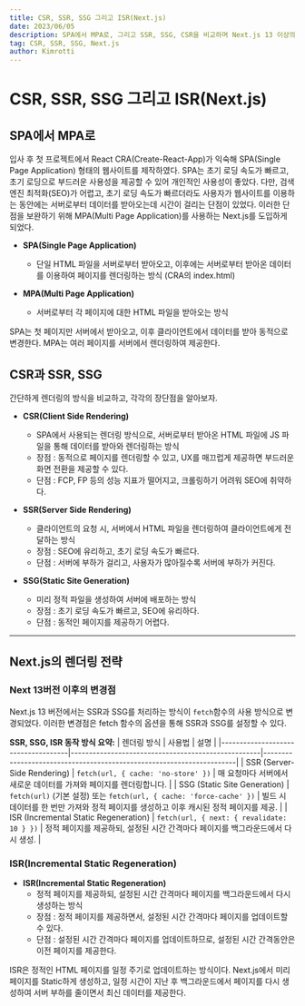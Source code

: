 ```yaml
---
title: CSR, SSR, SSG 그리고 ISR(Next.js)
date: 2023/06/05
description: SPA에서 MPA로, 그리고 SSR, SSG, CSR을 비교하며 Next.js 13 이상의 ISR을 알아보자.
tag: CSR, SSR, SSG, Next.js
author: Kimrotti
---
```


# CSR, SSR, SSG 그리고 ISR(Next.js)

## SPA에서 MPA로
입사 후 첫 프로젝트에서 React CRA(Create-React-App)가 익숙해 SPA(Single Page Application) 형태의 웹사이트를 제작하였다. SPA는 초기 로딩 속도가 빠르고, 초기 로딩으로 부드러운 사용성을 제공할 수 있어 개인적인 사용성이 좋았다. 다만, 검색엔진 최적화(SEO)가 어렵고, 초기 로딩 속도가 빠르더라도 사용자가 웹사이트를 이용하는 동안에는 서버로부터 데이터를 받아오는데 시간이 걸리는 단점이 있었다. 이러한 단점을 보완하기 위해 MPA(Multi Page Application)를 사용하는 Next.js를 도입하게 되었다.

- **SPA(Single Page Application)**
  - 단일 HTML 파일을 서버로부터 받아오고, 이후에는 서버로부터 받아온 데이터를 이용하여 페이지를 렌더링하는 방식 (CRA의 index.html)


- **MPA(Multi Page Application)**
  - 서버로부터 각 페이지에 대한 HTML 파일을 받아오는 방식

SPA는 첫 페이지만 서버에서 받아오고, 이후 클라이언트에서 데이터를 받아 동적으로 변경한다. MPA는 여러 페이지를 서버에서 렌더링하여 제공한다.


## CSR과 SSR, SSG

간단하게 렌더링의 방식을 비교하고, 각각의 장단점을 알아보자.

- **CSR(Client Side Rendering)**
  - SPA에서 사용되는 렌더링 방식으로, 서버로부터 받아온 HTML 파일에 JS 파일을 통해 데이터를 받아와 렌더링하는 방식
  - 장점 : 동적으로 페이지를 렌더링할 수 있고, UX를 매끄럽게 제공하면 부드러운 화면 전환을 제공할 수 있다.
  - 단점 : FCP, FP 등의 성능 지표가 떨어지고, 크롤링하기 어려워 SEO에 취약하다.

- **SSR(Server Side Rendering)**
  - 클라이언트의 요청 시, 서버에서 HTML 파일을 렌더링하여 클라이언트에게 전달하는 방식
  - 장점 : SEO에 유리하고, 초기 로딩 속도가 빠르다.
  - 단점 : 서버에 부하가 걸리고, 사용자가 많아질수록 서버에 부하가 커진다.

- **SSG(Static Site Generation)**
  - 미리 정적 파일을 생성하여 서버에 배포하는 방식
  - 장점 : 초기 로딩 속도가 빠르고, SEO에 유리하다.
  - 단점 : 동적인 페이지를 제공하기 어렵다.

---

## Next.js의 렌더링 전략

### Next 13버전 이후의 변경점

Next.js 13 버전에서는 SSR과 SSG를 처리하는 방식이 `fetch`함수의 사용 방식으로 변경되었다. 이러한 변경점은 fetch 함수의 옵션을 통해 SSR과 SSG를 설정할 수 있다.


**SSR, SSG, ISR 동작 방식 요약:**
| 렌더링 방식                       | 사용법                                             | 설명                                                                 |
|------------------------------------|----------------------------------------------------|----------------------------------------------------------------------|
| SSR (Server-Side Rendering)        | `fetch(url, { cache: 'no-store' })`                | 매 요청마다 서버에서 새로운 데이터를 가져와 페이지를 렌더링합니다.       |
| SSG (Static Site Generation)       | `fetch(url)` (기본 설정) 또는 `fetch(url, { cache: 'force-cache' })` | 빌드 시 데이터를 한 번만 가져와 정적 페이지를 생성하고 이후 캐시된 정적 페이지를 제공. |
| ISR (Incremental Static Regeneration) | `fetch(url, { next: { revalidate: 10 } })`         | 정적 페이지를 제공하되, 설정된 시간 간격마다 페이지를 백그라운드에서 다시 생성. |

### ISR(Incremental Static Regeneration)

- **ISR(Incremental Static Regeneration)**
  - 정적 페이지를 제공하되, 설정된 시간 간격마다 페이지를 백그라운드에서 다시 생성하는 방식
  - 장점 : 정적 페이지를 제공하면서, 설정된 시간 간격마다 페이지를 업데이트할 수 있다.
  - 단점 : 설정된 시간 간격마다 페이지를 업데이트하므로, 설정된 시간 간격동안은 이전 페이지를 제공한다.

ISR은 정적인 HTML 페이지를 일정 주기로 업데이트하는 방식이다. Next.js에서 미리 페이지를 Static하게 생성하고, 일정 시간이 지난 후 백그라운드에서 페이지를 다시 생성하여 서버 부하를 줄이면서 최신 데이터를 제공한다.


